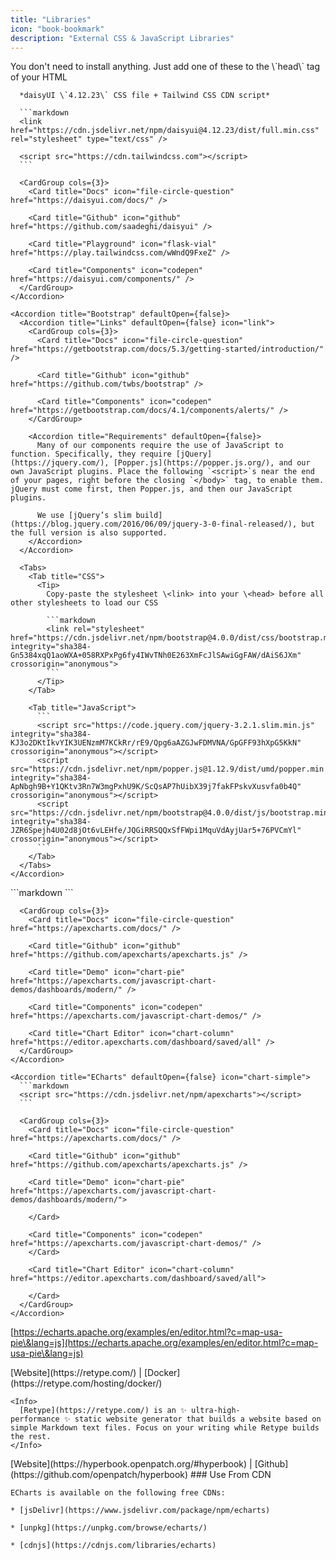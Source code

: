 ```yaml
---
title: "Libraries"
icon: "book-bookmark"
description: "External CSS & JavaScript Libraries"
---
```


<AccordionGroup>
  <Accordion title="UI/Components" defaultOpen={false}>
    <Accordion title="daisyUI" defaultOpen={false}>
      <Tip>
        You don't need to install anything. Just add one of these to the \`head\` tag of your HTML
      </Tip>

      *daisyUI \`4.12.23\` CSS file + Tailwind CSS CDN script*

      ```markdown
      <link href="https://cdn.jsdelivr.net/npm/daisyui@4.12.23/dist/full.min.css" rel="stylesheet" type="text/css" />

      <script src="https://cdn.tailwindcss.com"></script>
      ```

      <CardGroup cols={3}>
        <Card title="Docs" icon="file-circle-question" href="https://daisyui.com/docs/" />

        <Card title="Github" icon="github" href="https://github.com/saadeghi/daisyui" />

        <Card title="Playground" icon="flask-vial" href="https://play.tailwindcss.com/wWndQ9FxeZ" />

        <Card title="Components" icon="codepen" href="https://daisyui.com/components/" />
      </CardGroup>
    </Accordion>

    <Accordion title="Bootstrap" defaultOpen={false}>
      <Accordion title="Links" defaultOpen={false} icon="link">
        <CardGroup cols={3}>
          <Card title="Docs" icon="file-circle-question" href="https://getbootstrap.com/docs/5.3/getting-started/introduction/" />

          <Card title="Github" icon="github" href="https://github.com/twbs/bootstrap" />

          <Card title="Components" icon="codepen" href="https://getbootstrap.com/docs/4.1/components/alerts/" />
        </CardGroup>

        <Accordion title="Requirements" defaultOpen={false}>
          Many of our components require the use of JavaScript to function. Specifically, they require [jQuery](https://jquery.com/), [Popper.js](https://popper.js.org/), and our own JavaScript plugins. Place the following `<script>`s near the end of your pages, right before the closing `</body>` tag, to enable them. jQuery must come first, then Popper.js, and then our JavaScript plugins.

          We use [jQuery’s slim build](https://blog.jquery.com/2016/06/09/jquery-3-0-final-released/), but the full version is also supported.
        </Accordion>
      </Accordion>

      <Tabs>
        <Tab title="CSS">
          <Tip>
            Copy-paste the stylesheet \<link> into your \<head> before all other stylesheets to load our CSS

            ```markdown
            <link rel="stylesheet" href="https://cdn.jsdelivr.net/npm/bootstrap@4.0.0/dist/css/bootstrap.min.css" integrity="sha384-Gn5384xqQ1aoWXA+058RXPxPg6fy4IWvTNh0E263XmFcJlSAwiGgFAW/dAiS6JXm" crossorigin="anonymous">
            ```
          </Tip>
        </Tab>

        <Tab title="JavaScript">
          ```
          <script src="https://code.jquery.com/jquery-3.2.1.slim.min.js" integrity="sha384-KJ3o2DKtIkvYIK3UENzmM7KCkRr/rE9/Qpg6aAZGJwFDMVNA/GpGFF93hXpG5KkN" crossorigin="anonymous"></script>
          <script src="https://cdn.jsdelivr.net/npm/popper.js@1.12.9/dist/umd/popper.min.js" integrity="sha384-ApNbgh9B+Y1QKtv3Rn7W3mgPxhU9K/ScQsAP7hUibX39j7fakFPskvXusvfa0b4Q" crossorigin="anonymous"></script>
          <script src="https://cdn.jsdelivr.net/npm/bootstrap@4.0.0/dist/js/bootstrap.min.js" integrity="sha384-JZR6Spejh4U02d8jOt6vLEHfe/JQGiRRSQQxSfFWpi1MquVdAyjUar5+76PVCmYl" crossorigin="anonymous"></script>
          ```
        </Tab>
      </Tabs>
    </Accordion>
  </Accordion>

  <Accordion title="Charts/Visuals" defaultOpen={false}>
    <Accordion title="apexcharts" defaultOpen={false} icon="chart-simple">
      ```markdown
      <script src="https://cdn.jsdelivr.net/npm/apexcharts"></script>
      ```

      <CardGroup cols={3}>
        <Card title="Docs" icon="file-circle-question" href="https://apexcharts.com/docs/" />

        <Card title="Github" icon="github" href="https://github.com/apexcharts/apexcharts.js" />

        <Card title="Demo" icon="chart-pie" href="https://apexcharts.com/javascript-chart-demos/dashboards/modern/" />

        <Card title="Components" icon="codepen" href="https://apexcharts.com/javascript-chart-demos/" />

        <Card title="Chart Editor" icon="chart-column" href="https://editor.apexcharts.com/dashboard/saved/all" />
      </CardGroup>
    </Accordion>

    <Accordion title="ECharts" defaultOpen={false} icon="chart-simple">
      ```markdown
      <script src="https://cdn.jsdelivr.net/npm/apexcharts"></script>
      ```

      <CardGroup cols={3}>
        <Card title="Docs" icon="file-circle-question" href="https://apexcharts.com/docs/" />

        <Card title="Github" icon="github" href="https://github.com/apexcharts/apexcharts.js" />

        <Card title="Demo" icon="chart-pie" href="https://apexcharts.com/javascript-chart-demos/dashboards/modern/">

        </Card>

        <Card title="Components" icon="codepen" href="https://apexcharts.com/javascript-chart-demos/" />
        </Card>

        <Card title="Chart Editor" icon="chart-column" href="https://editor.apexcharts.com/dashboard/saved/all">

        </Card>
      </CardGroup>
    </Accordion>
  </Accordion>

  <Accordion title="New Accordion" defaultOpen="false" />
</AccordionGroup>

[https://echarts.apache.org/examples/en/editor.html?c=map-usa-pie\&lang=js](https://echarts.apache.org/examples/en/editor.html?c=map-usa-pie\&lang=js)

<AccordionGroup>
  <Accordion title="Retype" defaultOpen={false}>
    [Website](https://retype.com/)     |     [Docker](https://retype.com/hosting/docker/)

    <Info>
      [Retype](https://retype.com/) is an ✨ ultra-high-performance ✨ static website generator that builds a website based on simple Markdown text files. Focus on your writing while Retype builds the rest.
    </Info>
  </Accordion>

  <Accordion title="Hyperbook" defaultOpen={false}>
    [Website](https://hyperbook.openpatch.org/#hyperbook)     |     [Github](https://github.com/openpatch/hyperbook)
  </Accordion>
  
  <Card>
    ### Use From CDN

    ECharts is available on the following free CDNs:
    
    * [jsDelivr](https://www.jsdelivr.com/package/npm/echarts)
    
    * [unpkg](https://unpkg.com/browse/echarts/)
    
    * [cdnjs](https://cdnjs.com/libraries/echarts)

   </Card>

</AccordionGroup>